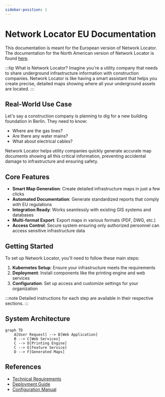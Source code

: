 ```yaml
---
sidebar-position: 1
---
```


# Network Locator EU Documentation

This documentation is meant for the European version of Network Locator. The documentation for the North American version of Network Locator is found [here](#).

:::tip What is Network Locator?
Imagine you're a utility company that needs to share underground infrastructure information with construction companies. Network Locator is like having a smart assistant that helps you create precise, detailed maps showing where all your underground assets are located.
:::

## Real-World Use Case

Let's say a construction company is planning to dig for a new building foundation in Berlin. They need to know:
- Where are the gas lines?
- Are there any water mains?
- What about electrical cables?

Network Locator helps utility companies quickly generate accurate map documents showing all this critical information, preventing accidental damage to infrastructure and ensuring safety.

## Core Features

- **Smart Map Generation**: Create detailed infrastructure maps in just a few clicks
- **Automated Documentation**: Generate standardized reports that comply with EU regulations
- **Integration Ready**: Works seamlessly with existing GIS systems and databases
- **Multi-format Export**: Export maps in various formats (PDF, DWG, etc.)
- **Access Control**: Secure system ensuring only authorized personnel can access sensitive infrastructure data

## Getting Started

To set up Network Locator, you'll need to follow these main steps:

1. **Kubernetes Setup**: Ensure your infrastructure meets the requirements
2. **Deployment**: Install components like the printing engine and web services
3. **Configuration**: Set up access and customize settings for your organization

:::note
Detailed instructions for each step are available in their respective sections.
:::

## System Architecture

```mermaid
graph TD
    A[User Request] --> B[Web Application]
    B --> C[Web Services]
    C --> D[Printing Engine]
    C --> E[Feature Service]
    D --> F[Generated Maps]
```

## References
- [Technical Requirements](./requirements)
- [Deployment Guide](./deployment)
- [Configuration Manual](./configuration)
